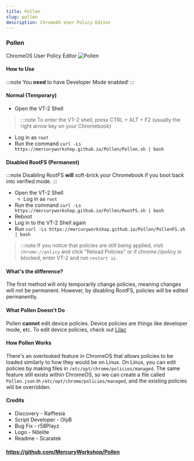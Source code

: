 ```yaml
---
title: Pollen
slug: pollen
description: ChromeOS User Policy Editor
---
```


### Pollen
ChromeOS User Policy Editor
![Pollen](https://raw.githubusercontent.com/MercuryWorkshop/Pollen/main/Pollen.svg)

#### How to Use
:::note
You **need** to have Developer Mode enabled!
:::
#### Normal (Temporary)
- Open the VT-2 Shell
> :::note
To enter the VT-2 shell, press CTRL + ALT + F2 (usually the right arrow key on your Chromebook)
- Log in as `root`
- Run the command `curl -Ls https://mercuryworkshop.github.io/Pollen/Pollen.sh | bash`

#### Disabled RootFS (Permanent)
:::note
Disabling RootFS **will** soft-brick your Chromebook if you boot back into verified mode.
:::
- Open the VT-2 Shell
    - Log in as `root`
- Run the command `curl -Ls https://mercuryworkshop.github.io/Pollen/RootFS.sh | bash`
- Reboot
- Log in to the VT-2 Shell again
- Run `curl -Ls https://mercuryworkshop.github.io/Pollen/PollenFS.sh | bash`
> :::note
If you notice that policies are still being applied, visit `chrome://policy` and click "Reload Policies" or if chrome://policy is blocked, enter VT-2 and run `restart ui`.

#### What's the difference?
The first method will only temporarily change policies, meaning changes will not be permanent. However, by disabling RootFS, policies will be edited permanently.

#### What Pollen Doesn't Do
Pollen **cannot** edit device policies. Device policies are things like developer mode, etc. To edit device policies, check out [Lilac](https://github.com/mercuryworkshop/lilac)

#### How Pollen Works
There's an overlooked feature in ChromeOS that allows policies to be loaded similarly to how they would be on Linux. On Linux, you can edit policies by making files in `/etc/opt/chrome/policies/managed`. The same feature still exists within ChromeOS, so we can create a file called `Pollen.json` in `/etc/opt/chrome/policies/managed`, and the existing policies will be overridden.

#### Credits
- Discovery - Rafflesia
- Script Developer - OlyB
- Bug Fix - r58Playz
- Logo - Nitelite
- Readme - Scaratek

#### https://github.com/MercuryWorkshop/Pollen